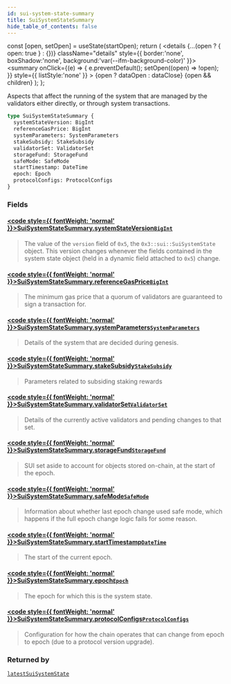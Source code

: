 ```yaml
---
id: sui-system-state-summary
title: SuiSystemStateSummary
hide_table_of_contents: false
---
```









  const [open, setOpen] = useState(startOpen);
  return (
    <details {...(open ? { open: true } : {})} className="details" style={{ border:'none', boxShadow:'none', background:'var(--ifm-background-color)' }}>
      <summary
        onClick={(e) => {
          e.preventDefault();
          setOpen((open) => !open);
        }}
        style={{ listStyle:'none' }}
      >
      {open ? dataOpen : dataClose}
      </summary>
      {open && children}
    </details>
  );
};








Aspects that affect the running of the system that are managed by the validators either
directly, or through system transactions.


```graphql
type SuiSystemStateSummary {
  systemStateVersion: BigInt
  referenceGasPrice: BigInt
  systemParameters: SystemParameters
  stakeSubsidy: StakeSubsidy
  validatorSet: ValidatorSet
  storageFund: StorageFund
  safeMode: SafeMode
  startTimestamp: DateTime
  epoch: Epoch
  protocolConfigs: ProtocolConfigs
}
```




### Fields

#### [<code style={{ fontWeight: 'normal' }}>SuiSystemStateSummary.<b>systemStateVersion</b></code>](#)<Bullet />[`BigInt`](/references/sui-api/graphql/reference/scalars/big-int) <Badge class="badge badge--secondary" text="scalar"/> 
> 
> 
> The value of the `version` field of `0x5`, the `0x3::sui::SuiSystemState` object.  This
> version changes whenever the fields contained in the system state object (held in a dynamic
> field attached to `0x5`) change.
> 

#### [<code style={{ fontWeight: 'normal' }}>SuiSystemStateSummary.<b>referenceGasPrice</b></code>](#)<Bullet />[`BigInt`](/references/sui-api/graphql/reference/scalars/big-int) <Badge class="badge badge--secondary" text="scalar"/> 
> 
> 
> The minimum gas price that a quorum of validators are guaranteed to sign a transaction for.
> 

#### [<code style={{ fontWeight: 'normal' }}>SuiSystemStateSummary.<b>systemParameters</b></code>](#)<Bullet />[`SystemParameters`](/references/sui-api/graphql/reference/objects/system-parameters) <Badge class="badge badge--secondary" text="object"/> 
> 
> 
> Details of the system that are decided during genesis.
> 

#### [<code style={{ fontWeight: 'normal' }}>SuiSystemStateSummary.<b>stakeSubsidy</b></code>](#)<Bullet />[`StakeSubsidy`](/references/sui-api/graphql/reference/objects/stake-subsidy) <Badge class="badge badge--secondary" text="object"/> 
> 
> 
> Parameters related to subsiding staking rewards
> 

#### [<code style={{ fontWeight: 'normal' }}>SuiSystemStateSummary.<b>validatorSet</b></code>](#)<Bullet />[`ValidatorSet`](/references/sui-api/graphql/reference/objects/validator-set) <Badge class="badge badge--secondary" text="object"/> 
> 
> 
> Details of the currently active validators and pending changes to that set.
> 

#### [<code style={{ fontWeight: 'normal' }}>SuiSystemStateSummary.<b>storageFund</b></code>](#)<Bullet />[`StorageFund`](/references/sui-api/graphql/reference/objects/storage-fund) <Badge class="badge badge--secondary" text="object"/> 
> 
> 
> SUI set aside to account for objects stored on-chain, at the start of the epoch.
> 

#### [<code style={{ fontWeight: 'normal' }}>SuiSystemStateSummary.<b>safeMode</b></code>](#)<Bullet />[`SafeMode`](/references/sui-api/graphql/reference/objects/safe-mode) <Badge class="badge badge--secondary" text="object"/> 
> 
> 
> Information about whether last epoch change used safe mode, which happens if the full epoch
> change logic fails for some reason.
> 

#### [<code style={{ fontWeight: 'normal' }}>SuiSystemStateSummary.<b>startTimestamp</b></code>](#)<Bullet />[`DateTime`](/references/sui-api/graphql/reference/scalars/date-time) <Badge class="badge badge--secondary" text="scalar"/> 
> 
> 
> The start of the current epoch.
> 

#### [<code style={{ fontWeight: 'normal' }}>SuiSystemStateSummary.<b>epoch</b></code>](#)<Bullet />[`Epoch`](/references/sui-api/graphql/reference/objects/epoch) <Badge class="badge badge--secondary" text="object"/> 
> 
> 
> The epoch for which this is the system state.
> 

#### [<code style={{ fontWeight: 'normal' }}>SuiSystemStateSummary.<b>protocolConfigs</b></code>](#)<Bullet />[`ProtocolConfigs`](/references/sui-api/graphql/reference/objects/protocol-configs) <Badge class="badge badge--secondary" text="object"/> 
> 
> 
> Configuration for how the chain operates that can change from epoch to epoch (due to a
> protocol version upgrade).
> 



### Returned by

[`latestSuiSystemState`](/references/sui-api/graphql/reference/queries/latest-sui-system-state)  <Badge class="badge badge--secondary" text="query"/>

